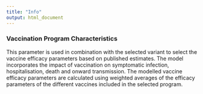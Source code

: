 ```yaml
---
title: "Info"
output: html_document
---
```



### Vaccination Program Characteristics
This parameter is used in combination with the selected variant to select the vaccine efficacy parameters based on published estimates. 
The model incorporates the impact of vaccination on symptomatic infection, hospitalisation, death and onward transmission. The modelled vaccine efficacy parameters are calculated using weighted averages of the efficacy parameters of the different vaccines included in the selected program. 
